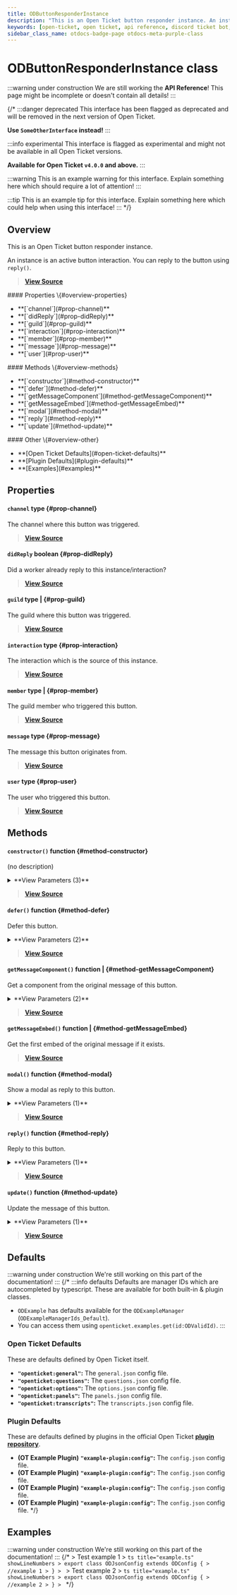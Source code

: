 ```yaml
---
title: ODButtonResponderInstance
description: "This is an Open Ticket button responder instance. An instance is an active button interaction. You can reply to the button using `reply()`."
keywords: [open-ticket, open ticket, api reference, discord ticket bot, class]
sidebar_class_name: otdocs-badge-page otdocs-meta-purple-class
---
```

<head>
    <link rel="apple-touch-icon" href="/img/logo_vertical.png"/>
</head>

# ODButtonResponderInstance <M color="purple">class</M>

:::warning under construction
We are still working the **API Reference**! This page might be incomplete or doesn't contain all details!
:::

{/*
:::danger deprecated
This interface has been flagged as deprecated and will be removed in the next version of Open Ticket.

**Use `SomeOtherInterface` instead!**
:::

:::info experimental
This interface is flagged as experimental and might not be available in all Open Ticket versions.

**Available for Open Ticket `v4.0.0` and above.**
:::

:::warning
This is an example warning for this interface. Explain something here which should require a lot of attention!
:::

:::tip
This is an example tip for this interface. Explain something here which could help when using this interface!
:::
*/}

## Overview
This is an Open Ticket button responder instance.

An instance is an active button interaction. You can reply to the button using `reply()`.

> [**View Source**](https://otgithub.dj-dj.be/tree/main/src/core/api/modules/responder.ts#L507)

<FlexHorizontal>
<div style={{width:"30%"}}>
    #### Properties \{#overview-properties}
    <ul>
        <li>**[`channel`](#prop-channel)**</li>
        <li>**[`didReply`](#prop-didReply)**</li>
        <li>**[`guild`](#prop-guild)**</li>
        <li>**[`interaction`](#prop-interaction)**</li>
        <li>**[`member`](#prop-member)**</li>
        <li>**[`message`](#prop-message)**</li>
        <li>**[`user`](#prop-user)**</li>
    </ul>
</div>
<div style={{width:"30%"}}>
    #### Methods \{#overview-methods}
    <ul>
        <li>**[`constructor`](#method-constructor)**</li>
        <li>**[`defer`](#method-defer)**</li>
        <li>**[`getMessageComponent`](#method-getMessageComponent)**</li>
        <li>**[`getMessageEmbed`](#method-getMessageEmbed)**</li>
        <li>**[`modal`](#method-modal)**</li>
        <li>**[`reply`](#method-reply)**</li>
        <li>**[`update`](#method-update)**</li>
    </ul>
</div>
<div style={{width:"30%"}}>
    #### Other \{#overview-other}
    <ul>
        <li>**[Open Ticket Defaults](#open-ticket-defaults)**</li>
        <li>**[Plugin Defaults](#plugin-defaults)**</li>
        <li>**[Examples](#examples)**</li>
    </ul>
</div>
</FlexHorizontal>

## Properties
<Divider></Divider>
#### `channel` <M color="brown">type</M> <ApiBlock><ApiUrl url="https://discord.js.org/docs/packages/discord.js/main/TextBasedChannel:TypeAlias" label="discord.TextBasedChannel"/></ApiBlock> \{#prop-channel}
The channel where this button was triggered.

> [**View Source**](https://otgithub.dj-dj.be/tree/main/src/core/api/modules/responder.ts#L519)

<Divider></Divider>
#### `didReply` <M color="red">boolean</M> <ApiBlock><ApiUrl url="js:boolean" label="boolean"/></ApiBlock> \{#prop-didReply}
Did a worker already reply to this instance/interaction?

> [**View Source**](https://otgithub.dj-dj.be/tree/main/src/core/api/modules/responder.ts#L511)

<Divider></Divider>
#### `guild` <M color="brown">type</M> <ApiBlock><ApiUrl url="js:null" label="null"/>|<ApiUrl url="https://discord.js.org/docs/packages/discord.js/main/Guild:Class" label="discord.Guild"/></ApiBlock> \{#prop-guild}
The guild where this button was triggered.

> [**View Source**](https://otgithub.dj-dj.be/tree/main/src/core/api/modules/responder.ts#L517)

<Divider></Divider>
#### `interaction` <M color="brown">type</M> <ApiBlock><ApiUrl url="https://discord.js.org/docs/packages/discord.js/main/ButtonInteraction:Class" label="discord.ButtonInteraction"/></ApiBlock> \{#prop-interaction}
The interaction which is the source of this instance.

> [**View Source**](https://otgithub.dj-dj.be/tree/main/src/core/api/modules/responder.ts#L509)

<Divider></Divider>
#### `member` <M color="brown">type</M> <ApiBlock><ApiUrl url="js:null" label="null"/>|<ApiUrl url="https://discord.js.org/docs/packages/discord.js/main/GuildMember:Class" label="discord.GuildMember"/></ApiBlock> \{#prop-member}
The guild member who triggered this button.

> [**View Source**](https://otgithub.dj-dj.be/tree/main/src/core/api/modules/responder.ts#L515)

<Divider></Divider>
#### `message` <M color="brown">type</M> <ApiBlock><ApiUrl url="https://discord.js.org/docs/packages/discord.js/main/Message:Class" label="discord.Message"/></ApiBlock> \{#prop-message}
The message this button originates from.

> [**View Source**](https://otgithub.dj-dj.be/tree/main/src/core/api/modules/responder.ts#L521)

<Divider></Divider>
#### `user` <M color="brown">type</M> <ApiBlock><ApiUrl url="https://discord.js.org/docs/packages/discord.js/main/User:Class" label="discord.User"/></ApiBlock> \{#prop-user}
The user who triggered this button.

> [**View Source**](https://otgithub.dj-dj.be/tree/main/src/core/api/modules/responder.ts#L513)

<Divider></Divider>

## Methods
<Divider></Divider>
#### `constructor()` <M color="orange">function</M> <ApiBlock><ApiUrl url="class:ODButtonResponderInstance" label="api.ODButtonResponderInstance"/></ApiBlock> \{#method-constructor}
(no description)

<details>
<summary>**View Parameters (3)**</summary>
- **`interaction`:** <M color="brown">type</M> <ApiBlock><ApiUrl url="https://discord.js.org/docs/packages/discord.js/main/ButtonInteraction:Class" label="discord.ButtonInteraction"/></ApiBlock> - Parameter Description Lorem Ipsum.
- **`errorCallback`:** <M color="brown">type</M> <ApiBlock><ApiUrl url="js:null" label="null"/>|<ApiUrl url="type:ODResponderTimeoutErrorCallback" label="api.ODResponderTimeoutErrorCallback"/></ApiBlock> - Parameter Description Lorem Ipsum.
- **`timeoutMs`:** <M color="brown">type</M> <ApiBlock><ApiUrl url="js:null" label="null"/>|<ApiUrl url="js:number" label="number"/></ApiBlock> - Parameter Description Lorem Ipsum.
</details>

> [**View Source**](https://otgithub.dj-dj.be/tree/main/src/core/api/modules/responder.ts#L523)

<Divider></Divider>
#### `defer()` <M color="orange">function</M> <ApiBlock><ApiUrl url="js:promise" label="Promise"/></ApiBlock> \{#method-defer}
Defer this button.

<details>
<summary>**View Parameters (2)**</summary>
- **`type`:** <M color="brown">type</M> <ApiBlock>"reply"|"update"</ApiBlock> - Parameter Description Lorem Ipsum.
- **`ephemeral`:** <M color="red">boolean</M> <ApiBlock><ApiUrl url="js:boolean" label="boolean"/></ApiBlock> - Parameter Description Lorem Ipsum.
</details>

> [**View Source**](https://otgithub.dj-dj.be/tree/main/src/core/api/modules/responder.ts#L585)

<Divider></Divider>
#### `getMessageComponent()` <M color="orange">function</M> <ApiBlock><ApiUrl url="js:null" label="null"/>|<ApiUrl url="https://discord.js.org/docs/packages/discord.js/main/ButtonComponent:Class" label="discord.ButtonComponent"/></ApiBlock> \{#method-getMessageComponent}
Get a component from the original message of this button.

<details>
<summary>**View Parameters (2)**</summary>
- **`type`:** <M color="brown">type</M> <ApiBlock>"button"</ApiBlock> - Parameter Description Lorem Ipsum.
- **`id`:** <M color="brown">type</M> <ApiBlock><ApiUrl url="js:string" label="string"/>|<ApiUrl url="js:regex" label="RegExp"/></ApiBlock> - Parameter Description Lorem Ipsum.
</details>

> [**View Source**](https://otgithub.dj-dj.be/tree/main/src/core/api/modules/responder.ts#L604)

<Divider></Divider>
#### `getMessageEmbed()` <M color="orange">function</M> <ApiBlock><ApiUrl url="js:null" label="null"/>|<ApiUrl url="https://discord.js.org/docs/packages/discord.js/main/Embed:Class" label="discord.Embed"/></ApiBlock> \{#method-getMessageEmbed}
Get the first embed of the original message if it exists.



> [**View Source**](https://otgithub.dj-dj.be/tree/main/src/core/api/modules/responder.ts#L628)

<Divider></Divider>
#### `modal()` <M color="orange">function</M> <ApiBlock><ApiUrl url="js:promise" label="Promise"/></ApiBlock> \{#method-modal}
Show a modal as reply to this button.

<details>
<summary>**View Parameters (1)**</summary>
- **`modal`:** <M color="gray">interface</M> <ApiBlock><ApiUrl url="interface:ODModalBuildResult" label="api.ODModalBuildResult"/></ApiBlock> - Parameter Description Lorem Ipsum.
</details>

> [**View Source**](https://otgithub.dj-dj.be/tree/main/src/core/api/modules/responder.ts#L597)

<Divider></Divider>
#### `reply()` <M color="orange">function</M> <ApiBlock><ApiUrl url="js:promise" label="Promise"/></ApiBlock> \{#method-reply}
Reply to this button.

<details>
<summary>**View Parameters (1)**</summary>
- **`msg`:** <M color="gray">interface</M> <ApiBlock><ApiUrl url="interface:ODMessageBuildResult" label="api.ODMessageBuildResult"/></ApiBlock> - Parameter Description Lorem Ipsum.
</details>

> [**View Source**](https://otgithub.dj-dj.be/tree/main/src/core/api/modules/responder.ts#L551)

<Divider></Divider>
#### `update()` <M color="orange">function</M> <ApiBlock><ApiUrl url="js:promise" label="Promise"/></ApiBlock> \{#method-update}
Update the message of this button.

<details>
<summary>**View Parameters (1)**</summary>
- **`msg`:** <M color="gray">interface</M> <ApiBlock><ApiUrl url="interface:ODMessageBuildResult" label="api.ODMessageBuildResult"/></ApiBlock> - Parameter Description Lorem Ipsum.
</details>

> [**View Source**](https://otgithub.dj-dj.be/tree/main/src/core/api/modules/responder.ts#L568)

<Divider></Divider>

## Defaults
:::warning under construction
We're still working on this part of the documentation!
:::
{/*
:::info defaults
Defaults are manager IDs which are autocompleted by typescript. These are available for both built-in & plugin classes.
- `ODExample` has defaults available for the `ODExampleManager` (`ODExampleManagerIds_Default`).
- You can access them using `openticket.examples.get(id:ODValidId)`.
:::

### Open Ticket Defaults
These are defaults defined by Open Ticket itself.
- **`"openticket:general"`:** The `general.json` config file.
- **`"openticket:questions"`:** The `questions.json` config file.
- **`"openticket:options"`:** The `options.json` config file.
- **`"openticket:panels"`:** The `panels.json` config file.
- **`"openticket:transcripts"`:** The `transcripts.json` config file.

### Plugin Defaults
These are defaults defined by plugins in the official Open Ticket [**plugin repository**](https://odplugins.dj-dj.be/tree/main/open-ticket).
- <C color="blue">**(OT Example Plugin)**</C> **`"example-plugin:config"`:** The `config.json` config file.
- <C color="blue">**(OT Example Plugin)**</C> **`"example-plugin:config"`:** The `config.json` config file.
- <C color="blue">**(OT Example Plugin)**</C> **`"example-plugin:config"`:** The `config.json` config file.
- <C color="blue">**(OT Example Plugin)**</C> **`"example-plugin:config"`:** The `config.json` config file.
*/}

## Examples
:::warning under construction
We're still working on this part of the documentation!
:::
{/*
<Tabs>
    <TabItem value="First Example">
    > Test example 1
    > ```ts title="example.ts" showLineNumbers
    > export class ODJsonConfig extends ODConfig {
    >     //example 1
    > }
    > ```
    </TabItem>
    <TabItem value="Second Example">
    > Test example 2
    > ```ts title="example.ts" showLineNumbers
    > export class ODJsonConfig extends ODConfig {
    >     //example 2
    > }
    > ```
    </TabItem>
</Tabs>
*/}
